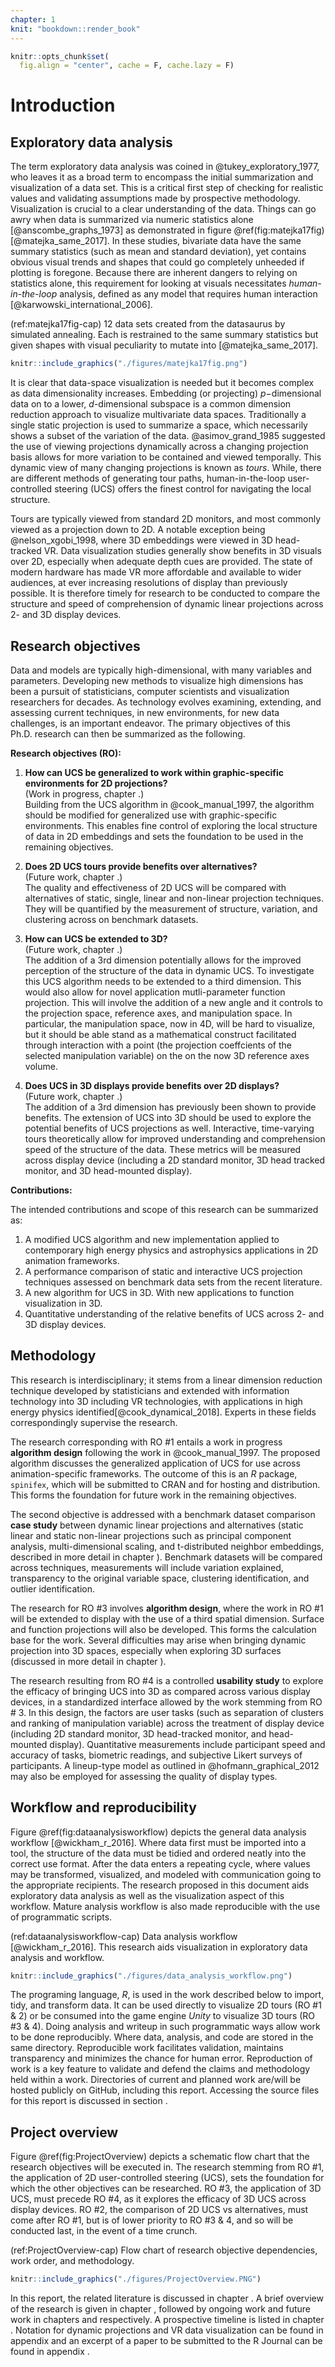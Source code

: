 ```yaml
---
chapter: 1
knit: "bookdown::render_book"
---
```


```r
knitr::opts_chunk$set(
  fig.align = "center", cache = F, cache.lazy = F)
```

# Introduction {#ch:introduction}

## Exploratory data analysis

The term exploratory data analysis was coined in @tukey_exploratory_1977, who leaves it as a broad term to encompass the initial summarization and visualization of a data set. This is a critical first step of checking for realistic values and validating assumptions made by prospective methodology. Visualization is crucial to a clear understanding of the data. Things can go awry when data is summarized via numeric statistics alone [@anscombe_graphs_1973] as demonstrated in figure \@ref(fig:matejka17fig) [@matejka_same_2017]. In these studies, bivariate data have the same summary statistics (such as mean and standard deviation), yet contains obvious visual trends and shapes that could go completely unheeded if plotting is foregone. Because there are inherent dangers to relying on statistics alone, this requirement for looking at visuals necessitates *human-in-the-loop* analysis, defined as any model that requires human interaction [@karwowski_international_2006].


(ref:matejka17fig-cap) 12 data sets created from the datasaurus by simulated annealing. Each is restrained to the same summary statistics but given shapes with visual peculiarity to mutate into [@matejka_same_2017].

```r
knitr::include_graphics("./figures/matejka17fig.png")
```

It is clear that data-space visualization is needed but it becomes complex as data dimensionality increases. Embedding (or projecting) $p-$dimensional data on to a lower, $d$-dimensional subspace is a common dimension reduction approach to visualize multivariate data spaces. Traditionally a single static projection is used to summarize a space, which necessarily shows a subset of the variation of the data. @asimov_grand_1985 suggested the use of viewing projections dynamically across a changing projection basis allows for more variation to be contained and viewed temporally. This dynamic view of many changing projections is known as *tours*. While, there are different methods of generating tour paths, human-in-the-loop user-controlled steering (UCS) offers the finest control for navigating the local structure.

Tours are typically viewed from standard 2D monitors, and most commonly viewed as a projection down to 2D. A notable exception being @nelson_xgobi_1998, where 3D embeddings were viewed in 3D head-tracked VR. Data visualization studies generally show benefits in 3D visuals over 2D, especially when adequate depth cues are provided. The state of modern hardware has made VR more affordable and available to wider audiences, at ever increasing resolutions of display than previously possible. It is therefore timely for research to be conducted to compare the structure and speed of comprehension of dynamic linear projections across 2- and 3D display devices.


## Research objectives

Data and models are typically high-dimensional, with many variables and parameters. Developing new methods to visualize high dimensions has been a pursuit of statisticians, computer scientists and visualization researchers for decades. As technology evolves examining, extending, and assessing current techniques, in new environments, for new data challenges, is an important endeavor. The primary objectives of this Ph.D. research can then be summarized as the following.

**Research objectives (RO):**

1. **How can UCS be generalized to work within graphic-specific environments for 2D projections?**\
(Work in progress, chapter \ref{ch:workinprogress}.)\
Building from the UCS algorithm in @cook_manual_1997, the algorithm should be modified for generalized use with graphic-specific environments. This enables fine control of exploring the local structure of data in 2D embeddings and sets the foundation to be used in the remaining objectives.

2. **Does 2D UCS tours provide benefits over alternatives?**\
(Future work, chapter \ref{ch:future_work}.)\
The quality and effectiveness of 2D UCS will be compared with alternatives of static, single, linear and non-linear projection techniques. They will be quantified by the measurement of structure, variation, and clustering across on benchmark datasets.

3. **How can UCS be extended to 3D?**\
(Future work, chapter \ref{ch:future_work}.)\
The addition of a 3rd dimension potentially allows for the improved perception of the structure of the data in dynamic UCS. To investigate this UCS algorithm needs to be extended to a third dimension. This would also allow for novel application mutli-parameter function projection. This will involve the addition of a new angle and it controls to the projection space, reference axes, and manipulation space. In particular, the manipulation space, now in 4D, will be hard to visualize, but it should be able stand as a mathematical construct facilitated through interaction with a point (the projection coeffcients of the selected manipulation variable) on the on the now 3D reference axes volume. 

4. **Does UCS in 3D displays provide benefits over 2D displays?**\
(Future work, chapter \ref{ch:future_work}.)\
The addition of a 3rd dimension has previously been shown to provide benefits. The extension of UCS into 3D should be used to explore the potential benefits of UCS projections as well. Interactive, time-varying tours theoretically allow for improved understanding and comprehension speed of the structure of the data. These metrics will be measured across display device (including a 2D standard monitor, 3D head tracked monitor, and 3D head-mounted display). 

**Contributions:**

The intended contributions and scope of this research can be summarized as:

1. A modified UCS algorithm and new implementation applied to contemporary high energy physics and astrophysics applications in 2D animation frameworks.
2. A performance comparison of static and interactive UCS projection techniques assessed on benchmark data sets from the recent literature.
3. A new algorithm for UCS in 3D. With new applications to function visualization in 3D.
4. Quantitative understanding of the relative benefits of UCS across 2- and 3D display devices.

## Methodology

This research is interdisciplinary; it stems from a linear dimension reduction technique developed by statisticians and extended with information technology into 3D including VR technologies, with applications in high energy physics identified[@cook_dynamical_2018]. Experts in these fields correspondingly supervise the research.

The research corresponding with RO #1 entails a work in progress **algorithm design** following the work in @cook_manual_1997. The proposed algorithm discusses the generalized application of UCS for use across animation-specific frameworks. The outcome of this is an *R* package, `spinifex`, which will be submitted to CRAN and for hosting and distribution. This forms the foundation for future work in the remaining objectives. 

The second objective is addressed with a benchmark dataset comparison **case study** between dynamic linear projections and alternatives (static linear and static non-linear projections such as principal component analysis, multi-dimensional scaling, and t-distributed neighbor embeddings, described in more detail in chapter \ref{ch:future_work}). Benchmark datasets will be compared across techniques, measurements will include variation explained, transparency to the original variable space, clustering identification, and outlier identification.

The research for RO #3 involves **algorithm design**, where the work in RO #1 will be extended to display with the use of a third spatial dimension. Surface and function projections will also be developed. This forms the calculation base for the work. Several difficulties may arise when bringing dynamic projection into 3D spaces, especially when exploring 3D surfaces (discussed in more detail in chapter \ref{ch:future_work}).

The research resulting from RO #4 is a controlled **usability study** to explore the efficacy of bringing UCS into 3D as compared across various display devices, in a standardized interface allowed by the work stemming from RO # 3. In this design, the factors are user tasks (such as separation of clusters and ranking of manipulation variable) across the treatment of display device (including 2D standard monitor, 3D head-tracked monitor, and head-mounted display). Quantitative measurements include participant speed and accuracy of tasks, biometric readings, and subjective Likert surveys of participants. A lineup-type model as outlined in @hofmann_graphical_2012 may also be employed for assessing the quality of display types.


## Workflow and reproducibility 

Figure \@ref(fig:dataanalysisworkflow) depicts the general data analysis workflow [@wickham_r_2016]. Where data first must be imported into a tool, the structure of the data must be tidied and ordered neatly into the correct use format. After the data enters a repeating cycle, where values may be transformed, visualized, and modeled with communication going to the appropriate recipients. The research proposed in this document aids exploratory data analysis as well as the visualization aspect of this workflow. Mature analysis workflow is also made reproducible with the use of programmatic scripts.

(ref:dataanalysisworkflow-cap) Data analysis workflow [@wickham_r_2016]. This research aids visualization in exploratory data analysis and workflow.

```r
knitr::include_graphics("./figures/data_analysis_workflow.png")
```

The programing language, *R*, is used in the work described below to import, tidy, and transform data. It can be used directly to visualize 2D tours (RO #1 & 2) or be consumed into the game engine *Unity* to visualize 3D tours (RO #3 & 4). Doing analysis and writeup in such programmatic ways allow work to be done reproducibly. Where data, analysis, and code are stored in the same directory. Reproducible work facilitates validation, maintains transparency and minimizes the chance for human error. Reproduction of work is a key feature to validate and defend the claims and methodology held within a work. Directories of current and planned work are/will be hosted publicly on GitHub, including this report. Accessing the source files for this report is discussed in section \ref{sec:source}.

## Project overview {#ch:projectoverview}

Figure \@ref(fig:ProjectOverview) depicts a schematic flow chart that the research objectives will be executed in. The research stemming from RO #1, the application of 2D user-controlled steering (UCS), sets the foundation for which the other objectives can be researched. RO #3, the application of 3D UCS, must precede RO #4, as it explores the efficacy of 3D UCS across display devices. RO #2, the comparison of 2D UCS vs alternatives, must come after RO #1, but is of lower priority to RO #3 & 4, and so will be conducted last, in the event of a time crunch.

(ref:ProjectOverview-cap) Flow chart of research objective dependencies, work order, and methodology.

```r
knitr::include_graphics("./figures/ProjectOverview.PNG")
```


In this report, the related literature is discussed in chapter \ref{ch:lit_review}. A brief overview of the research is given in chapter \ref{ch:projectoverview}, followed by ongoing work and future work in chapters \ref{ch:workinprogress} and \ref{ch:future_work} respectively. A prospective timeline is listed in chapter \ref{ch:timeline}. Notation for dynamic projections and VR data visualization can be found in appendix \ref{ch:glossary} and an excerpt of a paper to be submitted to the R Journal can be found in appendix \ref{ch:spinifex_paper}.